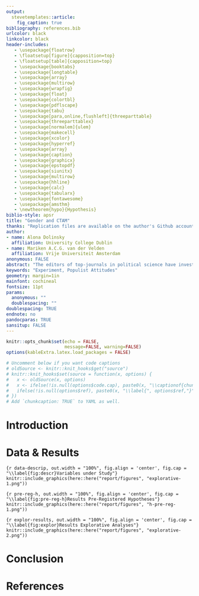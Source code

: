 ```yaml
---
output: 
  stevetemplates::article:
    fig_caption: true
bibliography: references.bib
urlcolor: black
linkcolor: black
header-includes:
   - \usepackage{floatrow}
   - \floatsetup[figure]{capposition=top}
   - \floatsetup[table]{capposition=top}
   - \usepackage{booktabs}
   - \usepackage{longtable}
   - \usepackage{array}
   - \usepackage{multirow}
   - \usepackage{wrapfig}
   - \usepackage{float}
   - \usepackage{colortbl}
   - \usepackage{pdflscape}
   - \usepackage{tabu}
   - \usepackage[para,online,flushleft]{threeparttable}
   - \usepackage{threeparttablex}
   - \usepackage[normalem]{ulem}
   - \usepackage{makecell}
   - \usepackage{xcolor}
   - \usepackage{hyperref}
   - \usepackage{array}   
   - \usepackage{caption}
   - \usepackage{graphicx}
   - \usepackage{epstopdf}
   - \usepackage{siunitx}
   - \usepackage{multirow}
   - \usepackage{hhline}
   - \usepackage{calc}
   - \usepackage{tabularx}
   - \usepackage{fontawesome}
   - \usepackage{amsthm}
   - \newtheorem{hypo}{Hypothesis}
biblio-style: apsr
title: "Gender and CTAM"
thanks: "Replication files are available on the author's Github account (ADD). **Current version**: `r format(Sys.time(), '%B %d, %Y')`; **Corresponding author**: Mariken A.C.G. van der Velden"
author:
- name: Alona Dolinsky
  affiliation: University College Dublin
- name: Mariken A.C.G. van der Velden
  affiliation: Vrije Universiteit Amsterdam
anonymous: FALSE
abstract: "The editors of top-journals in political science have investigated the role of the review process finding no indication for gender bias in the editorial process. They suggest that the submission pools are distorted by gender. We test some pathways that could distort the submission pool: a) playing it safe due to the gender perception gap, and b) the Mathilda effect. Papers using Computational Text Analysis Methods are more likely to be published in journals with a 'masculinized' perception gap. When women are aiming for these journals, they might 'play it safe' by conducting more validation checks than their male colleagues. Moreover, embracing the Mathilda effect – i.e. the systematic under-recognition of female scientists – women scholars are more likely to indicate that a) there are important training needs in more areas; and b) they themselves need (further) training in computational methods and use these reasons not to publish employing these methods. We test these claims using a ) an unique content analysis of research articles published in the top 20 journals in communication science, political science, sociology and psychology2 between 2016 and 2020, identifying all 854 articles that involved some form of quantitative textual analysis; and b) an expert survey with all authors of quantitative text analytic research identified via said content analysis, which inquired about researchers’ considerations and concerns in the application of computational text analytic strategies."
keywords: "Experiment, Populist Attitudes"
geometry: margin=1in
mainfont: cochineal
fontsize: 11pt
params:
  anonymous: ""
  doublespacing: ""
doublespacing: TRUE
endnote: no
pandocparas: TRUE
sansitup: FALSE
---
```


```r
knitr::opts_chunk$set(echo = FALSE,
                      message=FALSE, warning=FALSE)
options(kableExtra.latex.load_packages = FALSE)

# Uncomment below if you want code captions
# oldSource <- knitr::knit_hooks$get("source")
# knitr::knit_hooks$set(source = function(x, options) {
#   x <- oldSource(x, options)
#   x <- ifelse(!is.null(options$code.cap), paste0(x, "\\captionof{chunk}{", options$code.cap,"}"), x)
#   ifelse(!is.null(options$ref), paste0(x, "\\label{", options$ref,"}"), x)
# })
# Add `chunkcaption: TRUE` to YAML as well.
```

# Introduction


# Data \& Results

```{r data-descrip, out.width = "100%", fig.align = 'center', fig.cap = "\\label{fig:descr}Variables under Study"}
knitr::include_graphics(here::here("report/figures", "explorative-1.png"))
```

```{r pre-reg-h, out.width = "100%", fig.align = 'center', fig.cap = "\\label{fig:pre-reg-h}Results Pre-Registered Hypotheses"}
knitr::include_graphics(here::here("report/figures", "h-pre-reg-1.png"))
```

```{r explor-results, out.width = "100%", fig.align = 'center', fig.cap = "\\label{fig:explor}Results Explorative Analyses"}
knitr::include_graphics(here::here("report/figures", "explorative-2.png"))
```

# Conclusion


\newpage
# References


